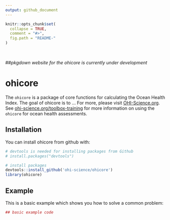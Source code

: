 ```yaml
---
output: github_document
---
```


<!-- README.md is generated from README.Rmd. Please edit that file -->

```r
knitr::opts_chunk$set(
  collapse = TRUE,
  comment = "#>",
  fig.path = "README-"
)
```

<br>

##_pkgdown website for the ohicore is currently under development_

# ohicore

The `ohicore` is a package of core functions for calculating the Ocean Health Index. The goal of ohicore is to ... For more, please visit [OHI-Science.org](http://ohi-science.org).
See [ohi-science.org/toolbox-training](http://ohi-science.org/toolbox-training) for more information on using the `ohicore` for ocean health assessments.


## Installation

You can install ohicore from github with:

```r
# devtools is needed for installing packages from Github
# install.packages("devtools")

# install packages
devtools::install_github('ohi-science/ohicore')
library(ohicore)
```

## Example

This is a basic example which shows you how to solve a common problem:

```r
## basic example code
```